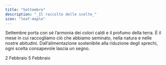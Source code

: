 ```yaml
---
title: "Settembre"
description: "_Il raccolto delle scelte_"
icon: "leaf-maple"
---
```

Settembre porta con sé l’armonia dei colori caldi e il profumo della terra. È il mese in cui raccogliamo ciò che abbiamo seminato, nella natura e nelle nostre abitudini. Dall’alimentazione sostenibile alla riduzione degli sprechi, ogni scelta consapevole lascia un segno.

<CardGroup cols="2">
  <Card title="Giornata mondiale delle zone umide " icon="droplet" color="#00c0ff" horizontal href="/mesi/febbraio/zoneumide">
    2 Febbraio
  </Card>
  <Card title="Giornata mondiale contro lo spreco alimentare" icon="banana" color="#00c0ff" horizontal href="/mesi/febbraio/sprecoalimentare">
    5 Febbraio
  </Card>
</CardGroup>